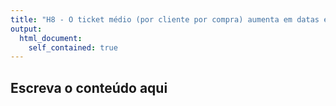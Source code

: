 ```yaml
---
title: "H8 - O ticket médio (por cliente por compra) aumenta em datas especiais/comemorativas"
output: 
  html_document:
    self_contained: true
---
```


## Escreva o conteúdo aqui
